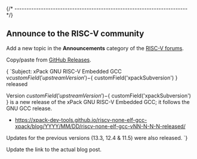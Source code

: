 
{/* ------------------------------------------------------------------------ */}



## Announce to the RISC-V community

Add a new topic in the **Announcements** category of the
[RISC-V forums](https://groups.google.com/a/groups.riscv.org/g/sw-dev).

Copy/paste from [GitHub Releases](https://github.com/xpack-dev-tools/riscv-none-elf-gcc/).

<CodeBlock language="console"> {
`Subject: xPack GNU RISC-V Embedded GCC v${ customField('upstreamVersion') }-${ customField('xpackSubversion') } released

Version ${ customField('upstreamVersion') }-${ customField('xpackSubversion') } is a new release of the xPack GNU RISC-V Embedded GCC; it follows the GNU GCC release.

- https://xpack-dev-tools.github.io/riscv-none-elf-gcc-xpack/blog/YYYY/MM/DD/riscv-none-elf-gcc-vNN-N-N-N-released/

Updates for the previous versions (13.3, 12.4 & 11.5) were also released.
`} </CodeBlock>

Update the link to the actual blog post.
